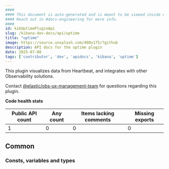 ```yaml
---
####
#### This document is auto-generated and is meant to be viewed inside our experimental, new docs system.
#### Reach out in #docs-engineering for more info.
####
id: kibUptimePluginApi
slug: /kibana-dev-docs/api/uptime
title: "uptime"
image: https://source.unsplash.com/400x175/?github
description: API docs for the uptime plugin
date: 2025-07-08
tags: ['contributor', 'dev', 'apidocs', 'kibana', 'uptime']
---
```


This plugin visualizes data from Heartbeat, and integrates with other Observability solutions.

Contact [@elastic/obs-ux-management-team](https://github.com/orgs/elastic/teams/obs-ux-management-team) for questions regarding this plugin.

**Code health stats**

| Public API count  | Any count | Items lacking comments | Missing exports |
|-------------------|-----------|------------------------|-----------------|
| 1 | 0 | 0 | 0 |

## Common

### Consts, variables and types
<DocDefinitionList data={uptimeObj.common.misc}/>

